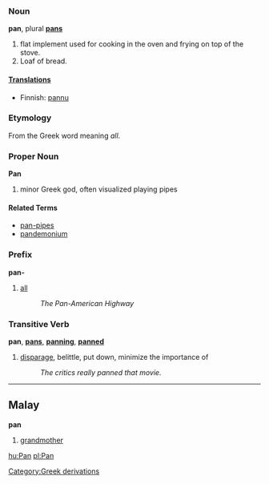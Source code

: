 ===Noun===
'''pan''', plural '''[[pans]]'''

# flat implement used for cooking in the oven and frying on top of the stove.
# Loaf of bread.

====[[Translations]]====

*Finnish: [[pannu]]

===Etymology===
From the Greek word meaning ''all''.

===Proper Noun===
'''Pan'''

# minor Greek god, often visualized playing pipes

====Related Terms====
*[[pan-pipes]]
*[[pandemonium]]

===Prefix===
'''pan-'''

# [[all]]
#: ''The Pan-American Highway''


===Transitive Verb===
'''pan''', '''[[pans]]''', '''[[panning]]''', '''[[panned]]'''

# [[disparage]], belittle, put down, minimize the importance of
#: ''The critics really panned that movie.''

----

==Malay==
'''pan'''

# [[grandmother]]

[[hu:Pan]]
[[pl:Pan]]
[[Category:Greek derivations]]